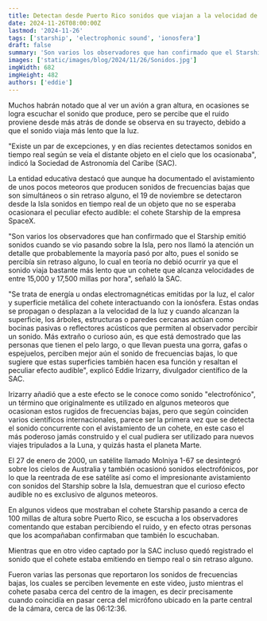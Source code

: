```yaml
---
title: Detectan desde Puerto Rico sonidos que viajan a la velocidad de la luz
date: 2024-11-26T08:00:00Z
lastmod: '2024-11-26'
tags: ['starship', 'electrophonic sound', 'ionosfera']
draft: false
summary: 'Son varios los observadores que han confirmado que el Starship emitió sonidos cuando se vio pasando sobre la Isla, pero nos llamó la atención un detalle que probablemente la mayoría pasó por alto...'
images: ['static/images/blog/2024/11/26/Sonidos.jpg']
imgWidth: 682
imgHeight: 482
authors: ['eddie']
---
```


Muchos habrán notado que al ver un avión a gran altura, en ocasiones se logra escuchar el sonido que produce, pero se percibe que el ruido proviene desde más atrás de donde se observa en su trayecto, debido a que el sonido viaja más lento que la luz.

"Existe un par de excepciones, y en días recientes detectamos sonidos en tiempo real según se veía el distante objeto en el cielo que los ocasionaba", indicó la Sociedad de Astronomía del Caribe (SAC).

La entidad educativa destacó que aunque ha documentado el avistamiento de unos pocos meteoros que producen sonidos de frecuencias bajas que son simultáneos o sin retraso alguno, el 19 de noviembre se detectaron desde la Isla sonidos en tiempo real de un objeto que no se esperaba ocasionara el peculiar efecto audible: el cohete Starship de la empresa SpaceX.

"Son varios los observadores que han confirmado que el Starship emitió sonidos cuando se vio pasando sobre la Isla, pero nos llamó la atención un detalle que probablemente la mayoría pasó por alto, pues el sonido se percibía sin retraso alguno, lo cual en teoría no debió ocurrir ya que el sonido viaja bastante más lento que un cohete que alcanza velocidades de entre 15,000 y 17,500 millas por hora", señaló la SAC.

"Se trata de energía u ondas electromagnéticas emitidas por la luz, el calor y superficie metálica del cohete interactuando con la ionósfera. Estas ondas se propagan o desplazan a la velocidad de la luz y cuando alcanzan la superficie, los árboles, estructuras o paredes cercanas actúan como bocinas pasivas o reflectores acústicos que permiten al observador percibir un sonido. Más extraño o curioso aún, es que está demostrado que las personas que tienen el pelo largo, o que llevan puesta una gorra, gafas o espejuelos, perciben mejor aún el sonido de frecuencias bajas, lo que sugiere que estas superficies también hacen esa función y resaltan el peculiar efecto audible", explicó Eddie Irizarry, divulgador científico de la SAC.

Irizarry añadió que a este efecto se le conoce como sonido "electrofónico", un término que originalmente es utilizado en algunos meteoros que ocasionan estos rugidos de frecuencias bajas, pero que según coinciden varios científicos internacionales, parece ser la primera vez que se detecta el sonido concurrente con el avistamiento de un cohete, en este caso el más poderoso jamás construido y el cual pudiera ser utilizado para nuevos viajes tripulados a la Luna, y quizás hasta el planeta Marte.

El 27 de enero de 2000, un satélite llamado Molniya 1-67 se desintegró sobre los cielos de Australia y también ocasionó sonidos electrofónicos, por lo que la reentrada de ese satélite así como el impresionante avistamiento con sonidos del Starship sobre la Isla, demuestran que el curioso efecto audible no es exclusivo de algunos meteoros.

En algunos videos que mostraban el cohete Starship pasando a cerca de 100 millas de altura sobre Puerto Rico, se escucha a los observadores comentando que estaban percibiendo el ruido, y en efecto otras personas que los acompañaban confirmaban que también lo escuchaban.

<ResponsiveReactPlayer url="https://youtu.be/bZbkpwSbX4w" />

Mientras que en otro video captado por la SAC incluso quedó registrado el sonido que el cohete estaba emitiendo en tiempo real o sin retraso alguno.

<ResponsiveReactPlayer url="https://youtu.be/SsjwT1QGVaQ" />

Fueron varias las personas que reportaron los sonidos de frecuencias bajas, los cuales se perciben levemente en este video, justo mientras el cohete pasaba cerca del centro de la imagen, es decir precisamente cuando coincidía en pasar cerca del micrófono ubicado en la parte central de la cámara, cerca de las 06:12:36.
